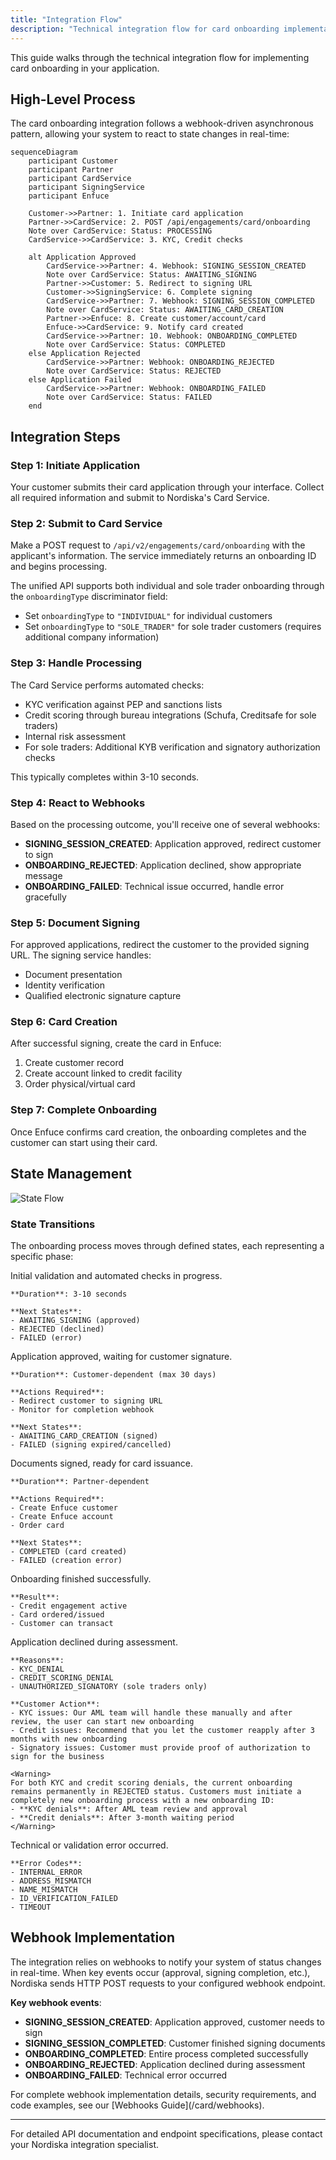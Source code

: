 ```yaml
---
title: "Integration Flow"
description: "Technical integration flow for card onboarding implementation"
---
```


This guide walks through the technical integration flow for implementing card onboarding in your application.

## High-Level Process

The card onboarding integration follows a webhook-driven asynchronous pattern, allowing your system to react to state changes in real-time:

```mermaid
sequenceDiagram
    participant Customer
    participant Partner
    participant CardService
    participant SigningService
    participant Enfuce

    Customer->>Partner: 1. Initiate card application
    Partner->>CardService: 2. POST /api/engagements/card/onboarding
    Note over CardService: Status: PROCESSING
    CardService->>CardService: 3. KYC, Credit checks
    
    alt Application Approved
        CardService->>Partner: 4. Webhook: SIGNING_SESSION_CREATED
        Note over CardService: Status: AWAITING_SIGNING
        Partner->>Customer: 5. Redirect to signing URL
        Customer->>SigningService: 6. Complete signing
        CardService->>Partner: 7. Webhook: SIGNING_SESSION_COMPLETED
        Note over CardService: Status: AWAITING_CARD_CREATION
        Partner->>Enfuce: 8. Create customer/account/card
        Enfuce->>CardService: 9. Notify card created
        CardService->>Partner: 10. Webhook: ONBOARDING_COMPLETED
        Note over CardService: Status: COMPLETED
    else Application Rejected
        CardService->>Partner: Webhook: ONBOARDING_REJECTED
        Note over CardService: Status: REJECTED
    else Application Failed
        CardService->>Partner: Webhook: ONBOARDING_FAILED
        Note over CardService: Status: FAILED
    end
```

## Integration Steps

### Step 1: Initiate Application

Your customer submits their card application through your interface. Collect all required information and submit to Nordiska's Card Service.

### Step 2: Submit to Card Service

Make a POST request to `/api/v2/engagements/card/onboarding` with the applicant's information. The service immediately returns an onboarding ID and begins processing.

The unified API supports both individual and sole trader onboarding through the `onboardingType` discriminator field:
- Set `onboardingType` to `"INDIVIDUAL"` for individual customers
- Set `onboardingType` to `"SOLE_TRADER"` for sole trader customers (requires additional company information)

### Step 3: Handle Processing

The Card Service performs automated checks:
- KYC verification against PEP and sanctions lists
- Credit scoring through bureau integrations (Schufa, Creditsafe for sole traders)
- Internal risk assessment
- For sole traders: Additional KYB verification and signatory authorization checks

This typically completes within 3-10 seconds.

### Step 4: React to Webhooks

Based on the processing outcome, you'll receive one of several webhooks:

- **SIGNING_SESSION_CREATED**: Application approved, redirect customer to sign
- **ONBOARDING_REJECTED**: Application declined, show appropriate message
- **ONBOARDING_FAILED**: Technical issue occurred, handle error gracefully

### Step 5: Document Signing

For approved applications, redirect the customer to the provided signing URL. The signing service handles:
- Document presentation
- Identity verification
- Qualified electronic signature capture

### Step 6: Card Creation

After successful signing, create the card in Enfuce:
1. Create customer record
2. Create account linked to credit facility
3. Order physical/virtual card

### Step 7: Complete Onboarding

Once Enfuce confirms card creation, the onboarding completes and the customer can start using their card.

## State Management

![State Flow](/images/state-flow.png)

### State Transitions

The onboarding process moves through defined states, each representing a specific phase:

<Steps>
  <Step title="PROCESSING">
    Initial validation and automated checks in progress.
    
    **Duration**: 3-10 seconds
    
    **Next States**:
    - AWAITING_SIGNING (approved)
    - REJECTED (declined)
    - FAILED (error)
  </Step>
  
  <Step title="AWAITING_SIGNING">
    Application approved, waiting for customer signature.
    
    **Duration**: Customer-dependent (max 30 days)
    
    **Actions Required**:
    - Redirect customer to signing URL
    - Monitor for completion webhook
    
    **Next States**:
    - AWAITING_CARD_CREATION (signed)
    - FAILED (signing expired/cancelled)
  </Step>
  
  <Step title="AWAITING_CARD_CREATION">
    Documents signed, ready for card issuance.
    
    **Duration**: Partner-dependent
    
    **Actions Required**:
    - Create Enfuce customer
    - Create Enfuce account
    - Order card
    
    **Next States**:
    - COMPLETED (card created)
    - FAILED (creation error)
  </Step>
  
  <Step title="COMPLETED">
    Onboarding finished successfully.
    
    **Result**:
    - Credit engagement active
    - Card ordered/issued
    - Customer can transact
  </Step>
  
  <Step title="REJECTED">
    Application declined during assessment.
    
    **Reasons**:
    - KYC_DENIAL
    - CREDIT_SCORING_DENIAL
    - UNAUTHORIZED_SIGNATORY (sole traders only)
    
    **Customer Action**:
    - KYC issues: Our AML team will handle these manually and after review, the user can start new onboarding
    - Credit issues: Recommend that you let the customer reapply after 3 months with new onboarding
    - Signatory issues: Customer must provide proof of authorization to sign for the business
    
    <Warning>
    For both KYC and credit scoring denials, the current onboarding remains permanently in REJECTED status. Customers must initiate a completely new onboarding process with a new onboarding ID:
    - **KYC denials**: After AML team review and approval
    - **Credit denials**: After 3-month waiting period
    </Warning>
  </Step>
  
  <Step title="FAILED">
    Technical or validation error occurred.
    
    **Error Codes**:
    - INTERNAL_ERROR
    - ADDRESS_MISMATCH
    - NAME_MISMATCH
    - ID_VERIFICATION_FAILED
    - TIMEOUT
  </Step>
</Steps>

## Webhook Implementation

The integration relies on webhooks to notify your system of status changes in real-time. When key events occur (approval, signing completion, etc.), Nordiska sends HTTP POST requests to your configured webhook endpoint.

**Key webhook events**:
- **SIGNING_SESSION_CREATED**: Application approved, customer needs to sign
- **SIGNING_SESSION_COMPLETED**: Customer finished signing documents  
- **ONBOARDING_COMPLETED**: Entire process completed successfully
- **ONBOARDING_REJECTED**: Application declined during assessment
- **ONBOARDING_FAILED**: Technical error occurred

<Info>
For complete webhook implementation details, security requirements, and code examples, see our [Webhooks Guide](/card/webhooks).
</Info>

---

For detailed API documentation and endpoint specifications, please contact your Nordiska integration specialist. 